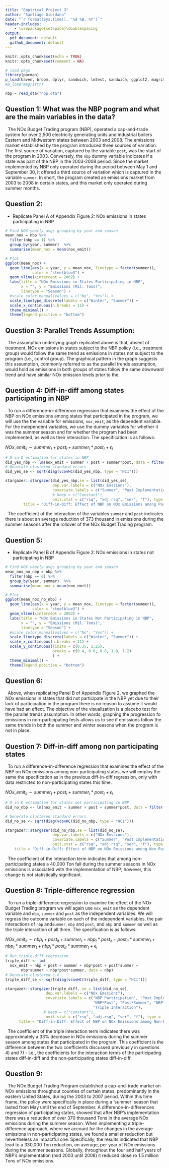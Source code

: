 ```yaml
---
title: "Empirical Project 3"
author: "Santiago Giordano"
date: "`r format(Sys.time(), '%d %B, %Y')`"
header-includes:
    - \usepackage{setspace}\doublespacing
output:
  pdf_document: default
  github_document: default
---
```


```r
knitr::opts_chunk$set(echo = TRUE)
knitr::opts_chunk$set(comment = NA)
```

```r
# load pkgs
library(pacman)
p_load(haven, broom, dplyr, sandwich, lmtest, sandwich, ggplot2, magrittr)
#p_load(magrittr)
```

```r
nbp = read_dta("nbp.dta")
```

## Question 1: What was the NBP pogram and what are the main variables in the data?

|   The NOx Budget Trading program (NBP), operated a cap-and-trade system for over 2,500 electricity generating units and industrial boilers Eastern and Midwestern states between 2003 and 2008. The emissions market established by the program introduced three sources of variation. The first source of variation, captured by the variable `post`, was the start of the program in 2003. Conversely, the `nbp` dummy variable indicates if a state was part of the NBP in the 2003-2008 period. Since the market implemented by NBP only operated during the period between May 1 and September 30, it offered a third source of variation which is captured in the variable `summer`. In short, the program created an emissions market from 2003 to 2008 in certain states, and this market only operated during summer months.

## Question 2:

-   Replicate Panel A of Appendix Figure 2: NOx emissions in states participating in NBP

```r
# Find NOX yearly avgs grouping by year and season
mean_nox = nbp %>% 
  filter(nbp == 1) %>% 
  group_by(year, summer)  %>% 
  summarise(mean_nox = mean(nox_emit))
```

```r
# Plot
ggplot(mean_nox) + 
  geom_line(aes(x = year, y = mean_nox, linetype = factor(summer)), 
            color = "steelblue3") +
  geom_vline(xintercept = 2002) + 
  labs(title = "NOx Emissions in States Participating in NBP",
       x = "", y = "Emissions (Mil. Tons)",
       linetype = "Season") +
  #scale_color_manual(values = c("No", "Yes")) +
  scale_linetype_discrete(labels = c("Winter", "Summer")) + 
  scale_x_continuous(n.breaks = 11) +
  theme_minimal() +
  theme(legend.position = "bottom")

```

## Question 3: Parallel Trends Assumption:

|   The assumption underlying graph replicated above is that, absent of treatment, NOx emissions in states subject to the NBP policy (i.e., treatment group) would follow the same trend as emissions in states not subject to the program (i.e., control group). The graphical pattern in the graph suggests this assumption, commonly referred to as the parallel trends assumption, would hold as emissions in both groups of states follow the same downward trend and have similar NOx emission levels prior to the.


## Question 4: Diff-in-diff among states participating in NBP

|   To run a difference-in-difference regression that examines the effect of the NBP on NOx emissions among states that participated in the program, we will use the the variable for emissions, `nox_emit`, as the dependent variable. For the independent variables, we use the dummy variables for whether it was the summer season and for whether the program had been implemented, as well as their interaction. The specification is as follows:

$NOx\_emit_{it} \sim summer_t + post_i + summer_i*post_t + \epsilon_i$

```r
# D-in-D estimation for states in NBP
did_yes_nbp <- lm(nox_emit ~ summer + post + summer*post, data = filter(nbp, nbp == 1))
# Generate clustered standard errors
did_yes_se <- sqrt(diag(vcovHC(did_yes_nbp, type = "HC1")))
```

```r
stargazer::stargazer(did_yes_nbp,se = list(did_yes_se), 
                     dep.var.labels = c("NOx Emssions"), 
                     covariate.labels = c("Summer", "Post Implementation", "Interaction"),
                     # keep = c("Constant"), 
                     omit.stat = c("rsq", "adj.rsq", "ser", "f"), type = 'text', 
        title = "Diff-in-Diff: Effect of NBP on NOx Emissions among Participating States")
```


|   The coefficient of the interaction of the variables `summer` and `post` indicates there is about an average reduction of 373 thousand in emissions during the summer seasons after the rollover of the NOx Budget Trading program. 

## Question 5:

-   Replicate Panel B of Appendix Figure 2: NOx emissions in states not participating in NBP

```r
# Find NOX yearly avgs grouping by year and season
mean_nox_no_nbp = nbp %>% 
  filter(nbp == 0) %>% 
  group_by(year, summer)  %>% 
  summarise(mean_nox = mean(nox_emit))
```

```r
# Plot
ggplot(mean_nox_no_nbp) + 
  geom_line(aes(x = year, y = mean_nox, linetype = factor(summer)), 
            color = "steelblue3") +
  geom_vline(xintercept = 2002) + 
  labs(title = "NOx Emissions in States Not Participating in NBP",
       x = "", y = "Emissions (Mil. Tons)",
       linetype = "Season") +
  #scale_color_manual(values = c("No", "Yes")) +
  scale_linetype_discrete(labels = c("Winter", "Summer")) +
  scale_x_continuous(n.breaks = 11) +
  scale_y_continuous(limits = c(0.35, 1.25), 
                     breaks = c(0.4, 0.6, 0.8, 1.0, 1.2)
                     ) +
  theme_minimal() +
  theme(legend.position = "bottom")
```

## Question 6:

|   Above, when replicating Panel B of Appendix Figure 2, we graphed the NOx emissions in states that did not participate in the NBP yet due to their lack of participation in the program there is no reason to assume it would have had an effect. The objective of the visualization is a placebo test for the parallel trends assumption. In other words, graphing the progression fo emissions in non-participating tests allows us to see if emissions follow the same trends in both the summer and winter seasons when the program is not in place. 


## Question 7: Diff-in-diff among non participating states

|   To run a difference-in-difference regression that examines the effect of the NBP on NOx emissions among non-participating states, we will employ the same the specification as in the previous diff-in-diff regression, only with data restricted to non-participating states this time. 

$NOx\_emit_{it} \sim summer_t + post_i + summer_i*post_t + \epsilon_i$


```r
# D-in-D estimation for states not participating in NBP
did_no_nbp <- lm(nox_emit ~ summer + post + summer*post, data = filter(nbp, nbp == 0))

# Generate clustered standard errors
did_no_se <- sqrt(diag(vcovHC(did_no_nbp, type = "HC1")))
```
```r
stargazer::stargazer(did_no_nbp,se = list(did_no_se), 
                     dep.var.labels = c("NOx Emssions"), 
                     covariate.labels = c("Summer", "Post Implementation", "Interaction"), 
                     omit.stat = c("rsq", "adj.rsq", "ser", "f"), type = 'text', 
    title = "Diff-in-Diff: Effect of NBP on NOx Emissions among Non-Participating States")
```


|   The coefficient of the interaction term indicates that among non-participating states a 40,000 Ton fall during the summer seasons in NOx emissions is associated with the implementation of NBP; however, this change is not statistically significant. 


## Question 8: Triple-difference regression

|   To run a triple-difference regression to examine the effect of the NOx Budget Trading program we will again use `nox_emit` as the dependent variable and `nbp`, `summer` and `post` as the independent variables. We will regress the outcome variable on each of the independent variables, the pair interactions of `nbp` and`summer`, `nbp` and `post`, and `nbp` and `summer` as well as the triple interaction of all three. The specification is as follows: 

$NOx\_emit_{it} \sim nbp_i + post_{it} + summer_t + nbp_t*post_{it} + post_{it}*summer_t + nbp_t*summer_t + nbp_i*post_{it}*summer_t + \epsilon_i$

```r
# Run triple-diff regression
triple_diff <- lm(
  nox_emit ~ nbp + post + summer + nbp*post + post*summer + 
       nbp*summer + nbp*post*summer, data = nbp)
# Generate clustered s.e.
triple_diff_se <- sqrt(diag(vcovHC(triple_diff, type = "HC1")))
```

```r
stargazer::stargazer(triple_diff, se = list(did_no_se),
                  dep.var.labels = c("NOx Emssions"),
                  covariate.labels = c("NBP Participation", "Post Implementation", "Summer", 
                                       "NBP*Post", "Post*Summer", "NBP*Summer",
                                       "Triple Interaction"),
                 # keep = c("Constant"),
                  omit.stat = c("rsq", "adj.rsq", "ser", "f"), type = 'text', 
      title = "Diff-in-Diff: Effect of NBP on NOx Emissions among Non-Participating States")
```

|   The coefficient of the triple interaction term indicates there was approximately a 33% decrease in NOx emissions during the summer season among states that participated in the program. This coefficient is the difference between the two coefficients discussed previously in questions 4) and 7) - i.e., the coefficients for the interaction terms of the participating states diff-in-diff and the non-participating states diff-in-diff.


## Question 9:

|   The NOx Budget Trading Program established a cap-and-trade market on NOx emissions throughout counties of certain states, predominantly in the eastern United States, during the 2003 to 2007 period. Within this time frame, the policy were specifically in place during a 'summer' season that lasted from May until the end of September. A difference-in-differences regression of participating states, showed that after NBP's implementation there was a reduction of over 370 thousand Tons in the average NOx emissions during the summer season. When implementing a triple-difference approach, where we account for the changes in the average emissions in non-participating states, we found a smaller reduction but nevertheless an impactful one. Specifically, the results indicated that NBP lead to a 330,000 Ton reduction, on average, per year of NOx emissions during the summer seasons. Globally, throughout the four and half years of NBP's implementation (mid 2003 until 2008) it reduced close ro 1.5 million Tons of NOx emissions. 







